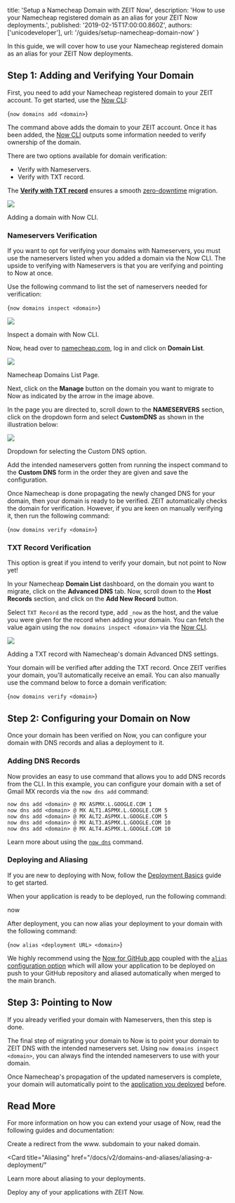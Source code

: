 
  title: 'Setup a Namecheap Domain with ZEIT Now',
  description:
    'How to use your Namecheap registered domain as an alias for your ZEIT Now deployments.',
  published: '2019-02-15T17:00:00.860Z',
  authors: ['unicodeveloper'],
  url: '/guides/setup-namecheap-domain-now'
}

In this guide, we will cover how to use your Namecheap registered domain as an alias for your ZEIT Now deployments.

## Step 1: Adding and Verifying Your Domain

First, you need to add your Namecheap registered domain to your ZEIT account. To get started, use the [Now CLI](/docs/v2/getting-started/installation#now-cli):

<TerminalInput>{`now domains add <domain>`}</TerminalInput>

The command above adds the domain to your ZEIT account. Once it has been added, the [Now CLI](/docs/v2/getting-started/installation#now-cli) outputs some information needed to verify ownership of the domain.

There are two options available for domain verification:

- Verify with Nameservers.
- Verify with TXT record.

The [**Verify with TXT record**](#txt-record-verification) ensures a smooth [zero-downtime](https://zeit.co/docs/v2/domains-and-aliases/zero-downtime-domain-migration/) migration.

<Image
  src="https://res.cloudinary.com/unicodeveloper/image/upload/v1550069781/add-domain-withnowcli.png"
  width={1852/2}
  height={1182/2}
  oversize
/>
<Caption style={{marginTop: '-64px'}}>Adding a domain with Now CLI.</Caption>

### Nameservers Verification

If you want to opt for verifying your domains with Nameservers, you must use the nameservers listed when you added a domain via the Now CLI. The upside to verifying with Nameservers is that you are verifying and pointing to Now at once.

Use the following command to list the set of nameservers needed for verification:

<TerminalInput>{`now domains inspect <domain>`}</TerminalInput>

<Image
  src="https://res.cloudinary.com/unicodeveloper/image/upload/v1550070201/inspect-domain.png"
  width={1852/2}
  height={1648/2}
  oversize
/>
<Caption style={{marginTop: '-64px'}}>Inspect a domain with Now CLI.</Caption>

Now, head over to [namecheap.com](https://www.namecheap.com), log in and click on **Domain List**.

<Image
  src="https://res.cloudinary.com/unicodeveloper/image/upload/c_scale,w_2396/v1549982415/domain-list.png"
  width={2396/2}
  height={1629/2}
  oversize
/>
<Caption style={{marginTop: '-64px'}}>Namecheap Domains List Page.</Caption>

Next, click on the **Manage** button on the domain you want to migrate to Now as indicated by the arrow in the image above.

In the page you are directed to, scroll down to the **NAMESERVERS** section, click on the dropdown form and select **CustomDNS** as shown in the illustration below:

<Image
  src="https://res.cloudinary.com/unicodeveloper/image/upload/c_scale,w_2396/v1549982590/custom-nameservers.png"
  width={2396/2}
  height={1629/2}
  oversize
/>
<Caption style={{marginTop: '-64px'}}>Dropdown for selecting the Custom DNS option.</Caption>

Add the intended nameservers gotten from running the inspect command to the **Custom DNS** form in the order they are given and save the configuration.

Once Namecheap is done propagating the newly changed DNS for your domain, then your domain is ready to be verified. ZEIT automatically checks the domain for verification. However, if you are keen on manually verifying it, then run the following command:

<TerminalInput>{`now domains verify <domain>`}</TerminalInput>

### TXT Record Verification

This option is great if you intend to verify your domain, but not point to Now yet!

In your Namecheap **Domain List** dashboard, on the domain you want to migrate, click on the **Advanced DNS** tab. Now, scroll down to the **Host Records** section, and click on the **Add New Record** button.

Select `TXT Record` as the record type, add `_now` as the host, and the value you were given for the record when adding your domain. You can fetch the value again using the `now domains inspect <domain>` via the [Now CLI](/docs/v2/getting-started/installation#now-cli).

<Image
  src="https://res.cloudinary.com/unicodeveloper/image/upload/c_scale,w_2396/v1549985663/txtrecord.png"
  width={2396/2}
  height={1629/2}
  oversize
/>
<Caption style={{marginTop: '-64px'}}> Adding a TXT record with Namecheap's domain Advanced DNS settings. </Caption>

Your domain will be verified after adding the TXT record. Once ZEIT verifies your domain, you'll automatically receive an email. You can also manually use the command below to force a domain verification:

<TerminalInput>{`now domains verify <domain>`}</TerminalInput>

## Step 2: Configuring your Domain on Now

Once your domain has been verified on Now, you can configure your domain with DNS records and alias a deployment to it.

### Adding DNS Records

Now provides an easy to use command that allows you to add DNS records from the CLI. In this example, you can configure your domain with a set of Gmail MX records via the `now dns add` command:

```
now dns add <domain> @ MX ASPMX.L.GOOGLE.COM 1
now dns add <domain> @ MX ALT1.ASPMX.L.GOOGLE.COM 5
now dns add <domain> @ MX ALT2.ASPMX.L.GOOGLE.COM 5
now dns add <domain> @ MX ALT3.ASPMX.L.GOOGLE.COM 10
now dns add <domain> @ MX ALT4.ASPMX.L.GOOGLE.COM 10
```

Learn more about using the [`now dns`](https://zeit.co/docs/v2/domains-and-aliases/dns/) command.

### Deploying and Aliasing

If you are new to deploying with Now, follow the [Deployment Basics](https://zeit.co/docs/v2/deployments/basics/) guide to get started.

When your application is ready to be deployed, run the following command:

<TerminalInput>now</TerminalInput>

After deployment, you can now alias your deployment to your domain with the following command:

<TerminalInput>{`now alias <deployment URL> <domain>`}</TerminalInput>

We highly recommend using the [Now for GitHub app](https://zeit.co/docs/v2/integrations/now-for-github/) coupled with the [`alias` configuration option](https://zeit.co/docs/v2/deployments/configuration/#alias) which will allow your application to be deployed on push to your GitHub repository and aliased automatically when merged to the main branch.

## Step 3: Pointing to Now

If you already verified your domain with Nameservers, then this step is done.

The final step of migrating your domain to Now is to point your domain to ZEIT DNS with the intended nameservers set. Using `now domains inspect <domain>`, you can always find the intended nameservers to use with your domain.

Once Namecheap's propagation of the updated nameservers is complete, your domain will automatically point to the [ application you deployed](https://zeit.co/guides/setup-godaddy-domain-now/#aliasing-a-deployment) before.

## Read More

For more information on how you can extend your usage of Now, read the following guides and documentation:

<Card title="www. Redirect" href="/guides/redirect-from-www">
  Create a redirect from the www. subdomain to your naked domain.
</Card>

<Card
  title="Aliasing"
  href="/docs/v2/domains-and-aliases/aliasing-a-deployment/"
>
  Learn more about aliasing to your deployments.
</Card>

<Card title="Deploying Basics" href="/docs/v2/deployments/basics">
  Deploy any of your applications with ZEIT Now.
</Card>

